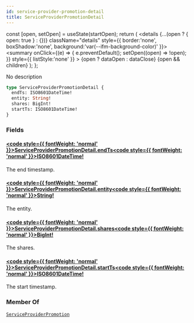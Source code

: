 ```yaml
---
id: service-provider-promotion-detail
title: ServiceProviderPromotionDetail
---
```









  const [open, setOpen] = useState(startOpen);
  return (
    <details {...(open ? { open: true } : {})} className="details" style={{ border:'none', boxShadow:'none', background:'var(--ifm-background-color)' }}>
      <summary
        onClick={(e) => {
          e.preventDefault();
          setOpen((open) => !open);
        }}
        style={{ listStyle:'none' }}
      >
      {open ? dataOpen : dataClose}
      </summary>
      {open && children}
    </details>
  );
};








No description


```graphql
type ServiceProviderPromotionDetail {
  endTs: ISO8601DateTime!
  entity: String!
  shares: BigInt!
  startTs: ISO8601DateTime!
}
```




### Fields

#### [<code style={{ fontWeight: 'normal' }}>ServiceProviderPromotionDetail.<b>endTs</b></code>](#)<Bullet />[<code style={{ fontWeight: 'normal' }}><b>ISO8601DateTime!</b></code>](/graphql/schema/types/scalars/iso8601-date-time.mdx) <Badge class="badge badge--secondary badge--non_null" text="non-null"/> <Badge class="badge badge--secondary " text="scalar"/> 
The end timestamp.


#### [<code style={{ fontWeight: 'normal' }}>ServiceProviderPromotionDetail.<b>entity</b></code>](#)<Bullet />[<code style={{ fontWeight: 'normal' }}><b>String!</b></code>](/graphql/schema/types/scalars/string.mdx) <Badge class="badge badge--secondary badge--non_null" text="non-null"/> <Badge class="badge badge--secondary " text="scalar"/> 
The entity.


#### [<code style={{ fontWeight: 'normal' }}>ServiceProviderPromotionDetail.<b>shares</b></code>](#)<Bullet />[<code style={{ fontWeight: 'normal' }}><b>BigInt!</b></code>](/graphql/schema/types/scalars/big-int.mdx) <Badge class="badge badge--secondary badge--non_null" text="non-null"/> <Badge class="badge badge--secondary " text="scalar"/> 
The shares.


#### [<code style={{ fontWeight: 'normal' }}>ServiceProviderPromotionDetail.<b>startTs</b></code>](#)<Bullet />[<code style={{ fontWeight: 'normal' }}><b>ISO8601DateTime!</b></code>](/graphql/schema/types/scalars/iso8601-date-time.mdx) <Badge class="badge badge--secondary badge--non_null" text="non-null"/> <Badge class="badge badge--secondary " text="scalar"/> 
The start timestamp.






### Member Of

[`ServiceProviderPromotion`](/graphql/schema/types/objects/service-provider-promotion.mdx)  <Badge class="badge badge--secondary badge--relation" text="object"/>